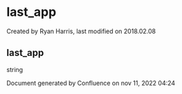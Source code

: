 
# last_app 

 Created by  Ryan Harris, last modified on 2018.02.08

## last_app

string

Document generated by Confluence on nov 11, 2022 04:24
